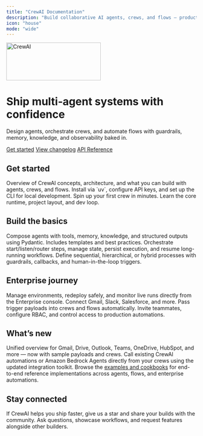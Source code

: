 ```yaml
---
title: "CrewAI Documentation"
description: "Build collaborative AI agents, crews, and flows — production ready from day one."
icon: "house"
mode: "wide"
---
```


<div
  style={{
    display: 'flex',
    flexDirection: 'column',
    alignItems: 'center',
    gap: 20,
    textAlign: 'center',
    padding: '48px 24px',
    borderRadius: 16,
    background: 'linear-gradient(180deg, rgba(235,102,88,0.12) 0%, rgba(201,76,60,0.08) 100%)',
    border: '1px solid rgba(235,102,88,0.18)'
  }}
>
  <img src="/images/crew_only_logo.png" alt="CrewAI" width="250" height="100" />
  <div style={{ maxWidth: 720 }}>
    <h1 style={{ marginBottom: 12 }}>Ship multi‑agent systems with confidence</h1>
    <p style={{ color: 'var(--mint-text-2)' }}>
      Design agents, orchestrate crews, and automate flows with guardrails, memory, knowledge, and observability baked in.
    </p>
  </div>

  <div style={{ display: 'flex', flexWrap: 'wrap', gap: 12, justifyContent: 'center' }}>
    <a className="button button-primary" href="/en/quickstart">Get started</a>
    <a className="button" href="/en/changelog">View changelog</a>
    <a className="button" href="/en/api-reference/introduction">API Reference</a>
  </div>

</div>

<div style={{ marginTop: 32 }} />

## Get started

<CardGroup cols={3}>
  <Card title="Introduction" href="/en/introduction" icon="sparkles">
    Overview of CrewAI concepts, architecture, and what you can build with agents, crews, and flows.
  </Card>
  <Card title="Installation" href="/en/installation" icon="wrench">
    Install via `uv`, configure API keys, and set up the CLI for local development.
  </Card>
  <Card title="Quickstart" href="/en/quickstart" icon="rocket">
    Spin up your first crew in minutes. Learn the core runtime, project layout, and dev loop.
  </Card>
</CardGroup>

## Build the basics

<CardGroup cols={3}>
  <Card title="Agents" href="/en/concepts/agents" icon="users">
    Compose agents with tools, memory, knowledge, and structured outputs using Pydantic. Includes templates and best practices.
  </Card>
  <Card title="Flows" href="/en/concepts/flows" icon="arrow-progress">
    Orchestrate start/listen/router steps, manage state, persist execution, and resume long-running workflows.
  </Card>
  <Card title="Tasks & Processes" href="/en/concepts/tasks" icon="check">
    Define sequential, hierarchical, or hybrid processes with guardrails, callbacks, and human-in-the-loop triggers.
  </Card>
</CardGroup>

## Enterprise journey

<CardGroup cols={3}>
  <Card title="Deploy automations" href="/en/enterprise/features/automations" icon="server">
    Manage environments, redeploy safely, and monitor live runs directly from the Enterprise console.
  </Card>
  <Card title="Triggers & Flows" href="/en/enterprise/guides/automation-triggers" icon="bolt">
    Connect Gmail, Slack, Salesforce, and more. Pass trigger payloads into crews and flows automatically.
  </Card>
  <Card title="Team management" href="/en/enterprise/guides/team-management" icon="users-gear">
    Invite teammates, configure RBAC, and control access to production automations.
  </Card>
</CardGroup>

## What’s new

<CardGroup cols={2}>
  <Card title="Triggers overview" href="/en/enterprise/guides/automation-triggers" icon="sparkles">
    Unified overview for Gmail, Drive, Outlook, Teams, OneDrive, HubSpot, and more — now with sample payloads and crews.
  </Card>
  <Card title="Integration tools" href="/en/tools/integration/overview" icon="plug">
    Call existing CrewAI automations or Amazon Bedrock Agents directly from your crews using the updated integration toolkit.
  </Card>
</CardGroup>

<Callout title="Explore real-world patterns" icon="github">
  Browse the <a href="/en/examples/cookbooks">examples and cookbooks</a> for end-to-end reference implementations across agents, flows, and enterprise automations.
</Callout>

## Stay connected

<CardGroup cols={2}>
  <Card title="Star us on GitHub" href="https://github.com/crewAIInc/crewAI" icon="star">
    If CrewAI helps you ship faster, give us a star and share your builds with the community.
  </Card>
  <Card title="Join the community" href="https://community.crewai.com" icon="comments">
    Ask questions, showcase workflows, and request features alongside other builders.
  </Card>
</CardGroup>
